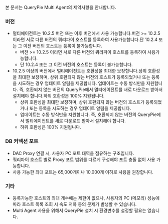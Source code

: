 본 문서는 QueryPie Multi Agent의 제약사항을 안내합니다.

### 버전
* 멀티에이전트는 10.2.5 버전 또는 이후 버전에서 사용 가능합니다.버전 >= 10.2.5 이라면 서로 다른 버전의 쿼리파이 호스트를 등록하여 사용가능합니다.단 10.2.4 또는 그 이전 버전의 호스트는 등록이 불가능합니다.
  * 버전 >= 10.2.5 이라면 서로 다른 버전의 쿼리파이 호스트를 등록하여 사용가능합니다.
  * 단 10.2.4 또는 그 이전 버전의 호스트는 등록이 불가능합니다.
* 10.2.5 이상의 버전에서 멀티에이전트는 호환성을 최대한 보장합니다.상위 호환성을 최대한 보장하며, 상위 호환되지 않는 버전의 호스트가 등록되었거나 또는 등록을 시도하는 경우 업데이트 알림을 제공합니다. 업데이트는 수동 방식만을 지원합니다. 즉, 호환되지 않는 버전의 QueryPie에서 멀티에이전트를 새로 다운로드 받아서 설치해야 합니다.하위 호환성은 100% 지원됩니다.
  * 상위 호환성을 최대한 보장하며, 상위 호환되지 않는 버전의 호스트가 등록되었거나 또는 등록을 시도하는 경우 업데이트 알림을 제공합니다. 
  * 업데이트는 수동 방식만을 지원합니다. 즉, 호환되지 않는 버전의 QueryPie에서 멀티에이전트를 새로 다운로드 받아서 설치해야 합니다.
  * 하위 호환성은 100% 지원됩니다.

### DB 커넥션 포트
* DAC Proxy 연결 시, 사용자 PC 포트 대역을 점유하는 구조입니다.
* 쿼리파이 호스트 별로 Proxy 포트 범위를 다르게 구성해야 포트 충돌 없이 사용 가능합니다.
* 사용 가능한 최대 포트는 65,000개이나 10,000개 이하로 사용을 권장합니다.

### 기타
* 등록가능한 호스트의 최대 개수에는 제한이 없으나, 사용자의 PC (메모리) 성능에 따라 호스트 목록 조회 시 속도 저하 등의 문제가 발생할 수 있습니다.
* Multi Agent 사용을 위해서 QueryPie 설치 시 환경변수를 설정할 필요는 없습니다.
